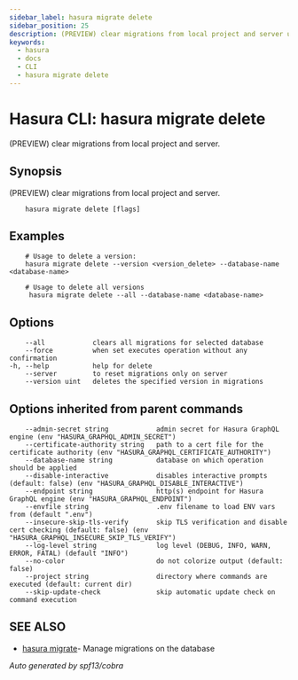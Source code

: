 ```yaml
---
sidebar_label: hasura migrate delete
sidebar_position: 25
description: (PREVIEW) clear migrations from local project and server using the Hasura CLI
keywords:
  - hasura
  - docs
  - CLI
  - hasura migrate delete
---
```


# Hasura CLI: hasura migrate delete

(PREVIEW) clear migrations from local project and server.

## Synopsis

(PREVIEW) clear migrations from local project and server.

```
    hasura migrate delete [flags]
```

## Examples

```
    # Usage to delete a version:
    hasura migrate delete --version <version_delete> --database-name <database-name>

    # Usage to delete all versions
     hasura migrate delete --all --database-name <database-name>
```

## Options

```
    --all            clears all migrations for selected database
    --force          when set executes operation without any confirmation
-h, --help           help for delete
    --server         to reset migrations only on server
    --version uint   deletes the specified version in migrations
```

## Options inherited from parent commands

```
    --admin-secret string            admin secret for Hasura GraphQL engine (env "HASURA_GRAPHQL_ADMIN_SECRET")
    --certificate-authority string   path to a cert file for the certificate authority (env "HASURA_GRAPHQL_CERTIFICATE_AUTHORITY")
    --database-name string           database on which operation should be applied
    --disable-interactive            disables interactive prompts (default: false) (env "HASURA_GRAPHQL_DISABLE_INTERACTIVE")
    --endpoint string                http(s) endpoint for Hasura GraphQL engine (env "HASURA_GRAPHQL_ENDPOINT")
    --envfile string                 .env filename to load ENV vars from (default ".env")
    --insecure-skip-tls-verify       skip TLS verification and disable cert checking (default: false) (env "HASURA_GRAPHQL_INSECURE_SKIP_TLS_VERIFY")
    --log-level string               log level (DEBUG, INFO, WARN, ERROR, FATAL) (default "INFO")
    --no-color                       do not colorize output (default: false)
    --project string                 directory where commands are executed (default: current dir)
    --skip-update-check              skip automatic update check on command execution
```

## SEE ALSO

- [hasura migrate](/graphql/core/hasura-cli/hasura_migrate.mdx)- Manage migrations on the database

_Auto generated by spf13/cobra_

